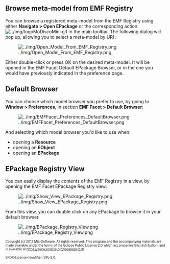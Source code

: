 == Browse meta-model from EMF Registry ==

You can browse a registered meta-model from the EMF Registry using either '''Navigate > Open EPackage''' or the corresponding action [[Image:../img/logoMoDiscoMini.gif]] in the main toolbar. The following dialog will pop up, allowing you to select a meta-model by URI :

[[Image:../img/Open_Model_From_EMF_Registry.png]]

Either double-click or press OK on the desired meta-model. It will be opened in the EMF Facet Default EPackage Browser, or in the one you would have previously indicated in the preference page.

== Default Browser ==
You can choose which model browser you prefer to use, by going to '''Window > Preferences''', in section '''EMF Facet > Default Browser''':

[[Image:../img/EMFFacet_Preferences_DefaultBrowser.png]]

And selecting which model browser you'd like to use when:
* opening a '''Resource'''
* opening an '''EObject'''
* opening an '''EPackage'''

== EPackage Registry View ==
You can easily display the contents of the EMF Registry in a view, by opening the EMF Facet EPackage Registry view:

[[Image:../img/Show_View_EPackage_Registry.png]]

From this view, you can double click on any EPackage to browse it in your default browser.

[[Image:../img/EPackage_Registry_View.png]]


<font size="-2">
Copyright (c) 2012 Mia-Software.
All rights reserved. This program and the accompanying materials
are made available under the terms of the Eclipse Public License 2.0
which accompanies this distribution, and is available at
https://www.eclipse.org/legal/epl-2.0/

SPDX-License-Identifier: EPL-2.0.
</font>
